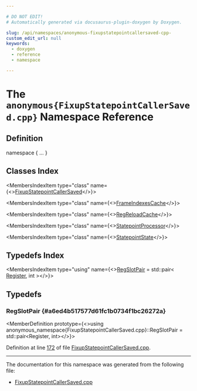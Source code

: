 ```yaml
---

# DO NOT EDIT!
# Automatically generated via docusaurus-plugin-doxygen by Doxygen.

slug: /api/namespaces/anonymous-fixupstatepointcallersaved-cpp-
custom_edit_url: null
keywords:
  - doxygen
  - reference
  - namespace

---
```





# The `anonymous{FixupStatepointCallerSaved.cpp}` Namespace Reference

<DoxygenPage pluginConfig={pluginConfig}>



## Definition

<CodeBlock>namespace &#123; ... &#125;</CodeBlock>

## Classes Index

<MembersIndex>

<MembersIndexItem
  type="class"
  name={<><a href="/docs/api/classes/anonymous-namespace-fixupstatepointcallersaved-cpp-/fixupstatepointcallersaved">FixupStatepointCallerSaved</a></>}>
</MembersIndexItem>

<MembersIndexItem
  type="class"
  name={<><a href="/docs/api/classes/anonymous-namespace-fixupstatepointcallersaved-cpp-/frameindexescache">FrameIndexesCache</a></>}>
</MembersIndexItem>

<MembersIndexItem
  type="class"
  name={<><a href="/docs/api/classes/anonymous-namespace-fixupstatepointcallersaved-cpp-/regreloadcache">RegReloadCache</a></>}>
</MembersIndexItem>

<MembersIndexItem
  type="class"
  name={<><a href="/docs/api/classes/anonymous-namespace-fixupstatepointcallersaved-cpp-/statepointprocessor">StatepointProcessor</a></>}>
</MembersIndexItem>

<MembersIndexItem
  type="class"
  name={<><a href="/docs/api/classes/anonymous-namespace-fixupstatepointcallersaved-cpp-/statepointstate">StatepointState</a></>}>
</MembersIndexItem>

</MembersIndex>

## Typedefs Index

<MembersIndex>

<MembersIndexItem
  type="using"
  name={<><a href="#a6ed4b517577d61fc1b0734f1bc26272a">RegSlotPair</a> = std::pair&lt; <a href="/docs/api/classes/llvm/register">Register</a>, int &gt;</>}>
</MembersIndexItem>

</MembersIndex>


<SectionDefinition>

## Typedefs

### RegSlotPair {#a6ed4b517577d61fc1b0734f1bc26272a}

<MemberDefinition
  prototype={<>using anonymous&#95;namespace&#123;FixupStatepointCallerSaved.cpp&#125;::RegSlotPair =  std::pair&lt;Register, int&gt;</>}>

Definition at line <a href="/docs/api/files/lib/lib/codegen/fixupstatepointcallersaved-cpp/#l00172">172</a> of file <a href="/docs/api/files/lib/lib/codegen/fixupstatepointcallersaved-cpp">FixupStatepointCallerSaved.cpp</a>.
</MemberDefinition>

</SectionDefinition>

<hr/>

The documentation for this namespace was generated from the following file:

<ul>
<li><a href="/docs/api/files/lib/lib/codegen/fixupstatepointcallersaved-cpp">FixupStatepointCallerSaved.cpp</a></li>
</ul>

</DoxygenPage>

